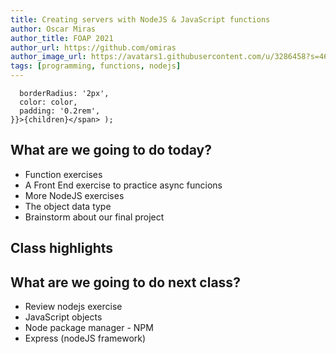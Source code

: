 ```yaml
---
title: Creating servers with NodeJS & JavaScript functions
author: Oscar Miras
author_title: FOAP 2021
author_url: https://github.com/omiras
author_image_url: https://avatars1.githubusercontent.com/u/3286458?s=460&v=4
tags: [programming, functions, nodejs]
---
```


      borderRadius: '2px',
      color: color,
      padding: '0.2rem',
    }}>{children}</span> );

## __<Highlight color="#ff8000">What are we going to do today?</Highlight>__


* Function exercises
* A Front End exercise to practice async funcions
* More NodeJS exercises
* The object data type
* Brainstorm about our final project


## __<Highlight color="#ff8000">Class highlights</Highlight>__ 


## __<Highlight color="#ff8000">What are we going to do next class?</Highlight>__

* Review nodejs exercise
* JavaScript objects
* Node package manager - NPM
* Express (nodeJS framework)
